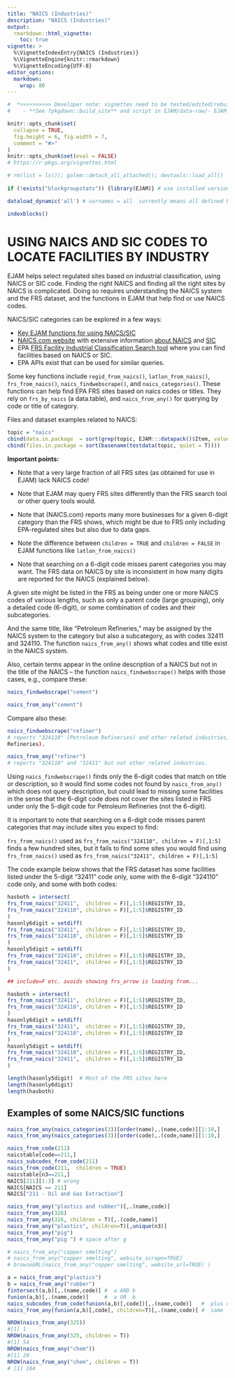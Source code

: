 ```yaml
---
title: "NAICS (Industries)"
description: "NAICS (Industries)"
output: 
  rmarkdown::html_vignette:
    toc: true
vignette: >
  %\VignetteIndexEntry{NAICS (Industries)}
  %\VignetteEngine{knitr::rmarkdown}
  %\VignetteEncoding{UTF-8}
editor_options:
  markdown:
    wrap: 80
---
```


```r
#  *>>>>>>>>>> Developer note: vignettes need to be tested/edited/rebuilt regularly <<<<<<<<<<<*
#    - **See ?pkgdown::build_site** and script in EJAM/data-raw/- EJAM uses the pkgdown R package to build help and articles/ vignettes as web pages
```

```r
knitr::opts_chunk$set(
  collapse = TRUE,
  fig.height = 6, fig.width = 7,
  comment = "#>"
)
knitr::opts_chunk$set(eval = FALSE)
# https://r-pkgs.org/vignettes.html
```

```r
# rm(list = ls()); golem::detach_all_attached(); devtools::load_all()
 
if (!exists("blockgroupstats")) {library(EJAM)} # use installed version only if pkg not yet attached

dataload_dynamic('all') # varnames = all  currently means all defined by .arrow_ds_names

indexblocks()
```

# USING NAICS AND SIC CODES TO LOCATE FACILITIES BY INDUSTRY

EJAM helps select regulated sites based on industrial classification, using
NAICS or SIC code. Finding the right NAICS and finding all the right sites by
NAICS is complicated. Doing so requires understanding the NAICS system and the
FRS dataset, and the functions in EJAM that help find or use NAICS codes.

NAICS/SIC categories can be explored in a few ways:

-   [Key EJAM functions for using
    NAICS/SIC](../reference/index.html#naics-sic-datasets)
-   [NAICS.com website](https://www.naics.com) with extensive information [about
    NAICS](https://www.naics.com/everything-naics/) and
    [SIC](https://www.naics.com/everything-sic/)
-   EPA [FRS Facility Industrial Classification Search
    tool](https://www.epa.gov/frs/frs-query#industrial) where you can find
    facilities based on NAICS or SIC.
-   EPA APIs exist that can be used for similar queries.

Some key functions include `regid_from_naics()`, `latlon_from_naics()`,
`frs_from_naics()`, `naics_findwebscrape()`, and `naics_categories()`. These
functions can help find EPA FRS sites based on naics codes or titles. They rely
on `frs_by_naics` (a data.table), and `naics_from_any()` for querying by code or
title of category.

Files and dataset examples related to NAICS:

```r
topic = "naics"
cbind(data.in.package  = sort(grep(topic, EJAM:::datapack()$Item, value = T)))
cbind(files.in.package = sort(basename(testdata(topic, quiet = T))))

```

**Important points:**

-   Note that a very large fraction of all FRS sites (as obtained for use in
    EJAM) lack NAICS code!

-   Note that EJAM may query FRS sites differently than the FRS search tool or
    other query tools would.

-   Note that (NAICS.com) reports many more businesses for a given 6-digit
    category than the FRS shows, which might be due to FRS only including
    EPA-regulated sites but also due to data gaps.

-   Note the difference between `children = TRUE` and `children = FALSE` in EJAM
    functions like `latlon_from_naics()`

-   Note that searching on a 6-digit code misses parent categories you may want.
    The FRS data on NAICS by site is inconsistent in how many digits are
    reported for the NAICS (explained below).

A given site might be listed in the FRS as being under one or more NAICS codes
of various lengths, such as only a parent code (large grouping), only a detailed
code (6-digit), or some combination of codes and their subcategories.

And the same title, like "Petroleum Refineries," may be assigned by the NAICS
system to the category but also a subcategory, as with codes 32411 and 324110.
The function `naics_from_any()` shows what codes and title exist in the NAICS
system.

Also, certain terms appear in the online description of a NAICS but not in the
title of the NAICS -- the function `naics_findwebscrape()` helps with those
cases, e.g., compare these:

```r
naics_findwebscrape("cement")

naics_from_any("cement")
```

Compare also these:

```r
naics_findwebscrape("refiner")
# reports "324110" (Petroleum Refineries) and other related industries, but not the 5-digit "32411" (also Petroleum
Refineries).

naics_from_any("refiner")
# reports "324110" and "32411" but not other related industries.
```

Using `naics_findwebscrape()` finds only the 6-digit codes that match on title
or description, so it would find some codes not found by `naics_from_any()`
which does not query description, but could lead to missing some facilities in
the sense that the 6-digit code does not cover the sites listed in FRS under
only the 5-digit code for Petroleum Refineries (not the 6-digit).

It is important to note that searching on a 6-digit code misses parent
categories that may include sites you expect to find:

`frs_from_naics()` used as `frs_from_naics("324110", children = F)[,1:5]` finds a few hundred sites, but it
fails to find some sites you would find using
`frs_from_naics()` used as `frs_from_naics("32411", children = F)[,1:5]`

The code example below shows that the FRS dataset has some facilities listed
under the 5-digit "32411" code only, some with the 6-digit "324110" code only,
and some with both codes:

```r
hasboth = intersect(
frs_from_naics("32411",  children = F)[,1:5]$REGISTRY_ID,
frs_from_naics("324110", children = F)[,1:5]$REGISTRY_ID
)
hasonly6digit = setdiff(
frs_from_naics("32411",  children = F)[,1:5]$REGISTRY_ID,
frs_from_naics("324110", children = F)[,1:5]$REGISTRY_ID
)
hasonly5digit = setdiff(
frs_from_naics("324110", children = F)[,1:5]$REGISTRY_ID,
frs_from_naics("32411",  children = F)[,1:5]$REGISTRY_ID
)
```

```r
## include=F etc. avoids showing frs_arrow is loading from...

hasboth = intersect(
frs_from_naics("32411",  children = F)[,1:5]$REGISTRY_ID,
frs_from_naics("324110", children = F)[,1:5]$REGISTRY_ID
)
hasonly6digit = setdiff(
frs_from_naics("32411",  children = F)[,1:5]$REGISTRY_ID,
frs_from_naics("324110", children = F)[,1:5]$REGISTRY_ID
)
hasonly5digit = setdiff(
frs_from_naics("324110", children = F)[,1:5]$REGISTRY_ID,
frs_from_naics("32411",  children = F)[,1:5]$REGISTRY_ID
)
```


```r

length(hasonly5digit)  # Most of the FRS sites here
length(hasonly6digit)
length(hasboth)
```

## Examples of some NAICS/SIC functions

```r
naics_from_any(naics_categories(3))[order(name),.(name,code)][1:10,]
naics_from_any(naics_categories(3))[order(code),.(code,name)][1:10,]

naics_from_code(211)
naicstable[code==211,]
naics_subcodes_from_code(211)
naics_from_code(211,  children = TRUE)
naicstable[n3==211,]
NAICS[211][1:3] # wrong
NAICS[NAICS == 211]
NAICS["211 - Oil and Gas Extraction"]

naics_from_any("plastics and rubber")[,.(name,code)]
naics_from_any(326)
naics_from_any(326, children = T)[,.(code,name)]
naics_from_any("plastics", children=T)[,unique(n3)]
naics_from_any("pig")
naics_from_any("pig ") # space after g

# naics_from_any("copper smelting")
# naics_from_any("copper smelting", website_scrape=TRUE)
# browseURL(naics_from_any("copper smelting", website_url=TRUE) )

a = naics_from_any("plastics")
b = naics_from_any("rubber")
fintersect(a,b)[,.(name,code)] #  a AND b
funion(a,b)[,.(name,code)]     #  a OR  b
naics_subcodes_from_code(funion(a,b)[,code])[,.(name,code)]   #  plus children
naics_from_any(funion(a,b)[,code], children=T)[,.(name,code)] #  same

NROW(naics_from_any(325))
#[1] 1
NROW(naics_from_any(325, children = T))
#[1] 54
NROW(naics_from_any("chem"))
#[1] 20
NROW(naics_from_any("chem", children = T))
# [1] 104
```
